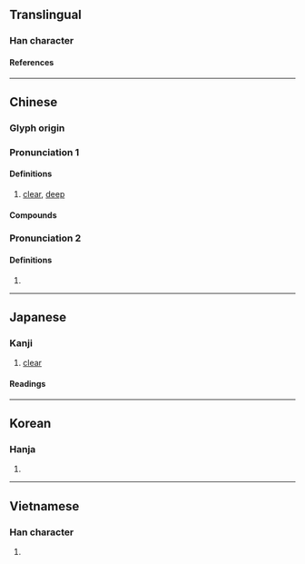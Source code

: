 {{also|浏}}
{{character info}}
==Translingual==

===Han character===
{{Han char|rn=85|rad=水|as=15|sn=18|four=32100|canj=EHCN|ids=⿰氵劉}}

====References====
{{Han ref|kx=0659.110|dkj=18607|dj=1069.070|hdz=31780.040|uh=700F}}

----

==Chinese==
{{zh-forms|s=浏}}

===Glyph origin===
{{Han etym}}

===Pronunciation 1===
{{zh-pron
|m=liú
|c=lau4
|mn=liû
|mc=y
|oc=y
|cat=a
}}

====Definitions====
{{zh-hanzi}}

# {{lb|zh|of [[water]]}} [[clear]], [[deep]]

====Compounds====
{{zh-der|瀏亮|瀏海|瀏瀏|瀏覽|瀏覽器}}

===Pronunciation 2===
{{zh-pron
|m=liū
|cat=
}}

====Definitions====
{{zh-hanzi}}

# {{zh-alt-form|溜|tr=-|to sneak off}}

----

==Japanese==

===Kanji===
{{ja-kanji|grade=|rs=水15}}

# [[clear]]

====Readings====
{{ja-readings
|goon=る
|kanon=りゅう<りう
|kun=きよ-い
}}

----

==Korean==

===Hanja===
{{ko-hanja|hangeul=[[류]]>[[유]]|eumhun=|rv=ryu>yu|mr=ryu>yu|y=lyu>yu}}

# {{rfdef|ko|sort=水15}}

----

==Vietnamese==

===Han character===
{{vi-readings|rs=水15|reading=lưu}}

# {{rfdef|vi|sort=水15}}